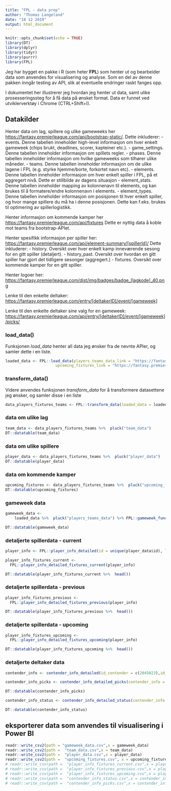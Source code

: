 ```yaml
---
title: "FPL - data prep"
author: "Thomas Langeland"
date: "18 12 2019"
output: html_document
---
```


```r
knitr::opts_chunk$set(echo = TRUE)
library(DT)
library(dplyr)
library(tidyr)
library(purrr)
library(FPL)
```

Jeg har bygget en pakke i R (som heter **FPL**) som henter ut og bearbeider data som anvendes for visualisering og analyse.
Som en del av denne pakken inngår testing av API, slik at eventuelle endringer raskt fanges opp.

I dokumentet her illustrerer jeg hvordan jeg henter ut data, samt ulike prosesseringssteg for å få data på ønsket format. 
Data er funnet ved utviklerverktøy i Chrome (CTRL+Shift+I). 

## Datakilder

Henter data om lag, spillere og ulike gameweeks her <https://fantasy.premierleague.com/api/bootstrap-static/>.
Dette inkluderer:
- events. Denne tabellen inneholder high-level informasjon om hver enkelt gameweek (chips brukt, deadlines, scorer, kapteiner etc.).
- game_settings. Denne tabellen inneholder informasjon om spillets regler.
- phases. Denne tabellen inneholder informasjon om hvilke gameweeks som tilhører ulike måneder.
- teams. Denne tabellen inneholder informasjon om de ulike lagene i FPL (e.g. styrke hjemme/borte, forkortet navn etc).
- elements. Denne tabellen inneholder informasjon om hver enkelt spiller i FPL, på et aggregert nivå. Dette er stillbilde av dagens situasjon
- element_stats. Denne tabellen inneholder mapping av kolonnenavn til elements, og kan brukes til å formatere/endre kolonnenavn i elements. 
- element_types. Denne tabellen inneholder informasjon om posisjonen til hver enkelt spiller, og hvor mange spillere du må ha i denne posisjonen. Dette kan f.eks. brukes til optimering av spillerlogistikk. 

Henter informasjon om kommende kamper her <https://fantasy.premierleague.com/api/fixtures>
Dette er nyttig data å koble mot teams fra bootstrap-APIet. 

Henter spesifikk informasjon per spiller her:
<https://fantasy.premierleague.com/api/element-summary/[spillerId]/>
Dette inkluderer:
- history. Oversikt over hver enkelt kamp inneværende sesong for en gitt spiller (detaljert). 
- history_past. Oversikt over hvordan en gitt spiller har gjort det tidligere sesonger (aggregert.)
- fixtures. Oversikt over kommende kamper for en gitt spiller. 

Henter logoer her:
<https://fantasy.premierleague.com/dist/img/badges/badge_[lagkode]_40.png>

Lenke til den enkelte deltaker:
<https://fantasy.premierleague.com/entry/[deltakerID]/event/[gameweek]>

Lenke til den enkelte deltaker sine valg for en gameweek:
<https://fantasy.premierleague.com/api/entry/[deltakerID]/event/[gameweek]/picks/>

### load_data()
Funksjonen *load_data* henter all data jeg ønsker fra de nevnte APIer, og samler dette i en liste.

```r
loaded_data <- FPL::load_data(players_teams_data_link = "https://fantasy.premierleague.com/api/bootstrap-static/",
                      upcoming_fixtures_link = "https://fantasy.premierleague.com/api/fixtures")
```

### transform_data()
Videre anvendes funksjonen *transform_data* for å transformere datasettene jeg ønsker, og samler disse i en liste
```r
data_players_fixtures_teams <- FPL::transform_data(loaded_data = loaded_data, link_users = "https://fantasy.premierleague.com/entry/")
```

### data om ulike lag
```r
team_data <- data_players_fixtures_teams %>%  pluck("team_data") 
DT::datatable(team_data)
```

### data om ulike spillere
```r
player_data <- data_players_fixtures_teams %>%  pluck("player_data")
DT::datatable(player_data)
```

### data om kommende kamper
```r
upcoming_fixtures <- data_players_fixtures_teams %>%  pluck("upcoming_fixtures")
DT::datatable(upcoming_fixtures)
```

### gameweek data

```r
gameweek_data <-
    loaded_data %>%  pluck("players_teams_data") %>% FPL::gameweek_functions(players_teams_data = ., link_users = "https://fantasy.premierleague.com/entry/")

DT::datatable(gameweek_data)
``` 

### detaljerte spillerdata - current
```r
player_info <- FPL::player_info_detailed(id = unique(player_data$id), link = "https://fantasy.premierleague.com/api/element-summary/")

player_info_fixtures_current <-
  FPL::player_info_detailed_fixtures_current(player_info)

DT::datatable(player_info_fixtures_current %>%  head())

```

### detaljerte spillerdata - previous
```r

player_info_fixtures_previous <-
  FPL::player_info_detailed_fixtures_previous(player_info)

DT::datatable(player_info_fixtures_previous %>%  head())


```

### detaljerte spillerdata - upcoming
```r

player_info_fixtures_upcoming <-
  FPL::player_info_detailed_fixtures_upcoming(player_info)

DT::datatable(player_info_fixtures_upcoming %>%  head())

```

### detaljerte deltaker data
```r
contender_info <- contender_info_detailed(id_contender = c(2045023),id_gameweek = c(1), link = "https://fantasy.premierleague.com/api/entry/")

contender_info_picks <- contender_info_detailed_picks(contender_info = contender_info)

DT::datatable(contender_info_picks)
``` 

```r

contender_info_status <- contender_info_detailed_status(contender_info = contender_info)

DT::datatable(contender_info_status)


``` 


## eksporterer data som anvendes til visualisering i Power BI

```r
readr::write_csv2(path = "gameweek_data.csv",x = gameweek_data)
readr::write_csv2(path =  "team_data.csv",x = team_data)
readr::write_csv2(path =  "player_data.csv",x = player_data)
readr::write_csv2(path =  "upcoming_fixtures.csv", x = upcoming_fixtures)
# readr::write_csv(path =  "player_info_fixtures_current.csv",x = player_info_fixtures_current)
# readr::write_csv(path =  "player_info_fixtures_previous.csv",x = player_info_fixtures_previous)
# readr::write_csv(path =  "player_info_fixtures_upcoming.csv",x = player_info_fixtures_upcoming)
# readr::write_csv(path =  "contender_info_status.csv",x = contender_info_status)
# readr::write_csv(path =  "contender_info_picks.csv",x = contender_info_picks)
```


